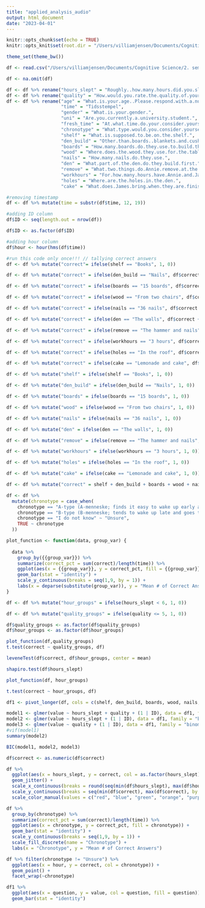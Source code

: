 ```yaml
---
title: "applied_analysis_audio"
output: html_document
date: "2023-04-01"
---
```


```r
knitr::opts_chunk$set(echo = TRUE)
knitr::opts_knit$set(root.dir = "/Users/villiamjensen/Documents/Cognitive Science/2. semester/Applied Cognitive Science")

theme_set(theme_bw())
```

```r
df <- read.csv("/Users/villiamjensen/Documents/Cognitive Science/2. semester/Applied Cognitive Science/Auditory Study on Sleep and Attention (svar) - Formularsvar 1.csv")

df <- na.omit(df)

df <- df %>% rename("hours_slept" = "Roughly..how.many.hours.did.you.sleep.last.night.")
df <- df %>% rename("quality" = "How.would.you.rate.the.quality.of.your.last.night.s.sleep.")
df <- df %>% rename("age" = "What.is.your.age..Please.respond.with.a.number.only",
                    "time" = "Tidsstempel",
                    "gender" = "What.is.your.gender.",
                    "uni" = "Are.you.currently.a.university.student.",
                    "fresh_time" = "At.what.time.do.your.consider.yourself.most.fresh.",
                    "chronotype" = "What.type.would.you.consider.yourself.most.",
                    "shelf" = "What.is.supposed.to.be.on.the.shelf.",
                    "den_build" = "Other.than.boards..blankets.and.cushions..what.are.they.using.to.build.the.den..",
                    "boards" = "How.many.boards.do.they.use.to.build.the.den.",
                    "wood" = "Where.does.the.wood.they.use.for.the.table.and.the.shelf.come.from.",
                    "nails" = "How.many.nails.do.they.use.",
                    "den" = "What.part.of.the.den.do.they.build.first.",
                    "remove" = "What.two.things.do.Annie.remove.at.the.end.",
                    "workhours" = "For.how.many.hours.have.Annie.and.James.been.working.",
                    "holes" = "Where.are.the.holes.in.the.den.",
                    "cake" = "What.does.James.bring.when.they.are.finished.building.")

#removing timestamp
df <- df %>% mutate(time = substr(df$time, 12, 19))

#adding ID column
df$ID <- seq(length.out = nrow(df))

df$ID <- as.factor(df$ID)

#adding hour column
df$hour <- hour(hms(df$time))

#run this code only once!!! // tallying correct answers
df <- df %>% mutate("correct"= ifelse(shelf == "Books", 1, 0))

df <- df %>% mutate("correct" = ifelse(den_build == "Nails", df$correct + 1, df$correct + 0))

df <- df %>% mutate("correct" = ifelse(boards == "15 boards", df$correct + 1, df$correct + 0))

df <- df %>% mutate("correct" = ifelse(wood == "From two chairs", df$correct + 1, df$correct + 0))

df <- df %>% mutate("correct" = ifelse(nails == "36 nails", df$correct + 1, df$correct + 0))

df <- df %>% mutate("correct" = ifelse(den == "The walls", df$correct + 1, df$correct + 0))

df <- df %>% mutate("correct" = ifelse(remove == "The hammer and nails", df$correct + 1, df$correct + 0))

df <- df %>% mutate("correct" = ifelse(workhours == "3 hours", df$correct + 1, df$correct + 0))

df <- df %>% mutate("correct" = ifelse(holes == "In the roof", df$correct + 1, df$correct + 0))

df <- df %>% mutate("correct" = ifelse(cake == "Lemonade and cake", df$correct + 1, df$correct + 0))

```

```r
df <- df %>% mutate("shelf" = ifelse(shelf == "Books", 1, 0))

df <- df %>% mutate("den_build" = ifelse(den_build == "Nails", 1, 0))

df <- df %>% mutate("boards" = ifelse(boards == "15 boards", 1, 0))

df <- df %>% mutate("wood" = ifelse(wood == "From two chairs", 1, 0))

df <- df %>% mutate("nails" = ifelse(nails == "36 nails", 1, 0))

df <- df %>% mutate("den" = ifelse(den == "The walls", 1, 0))

df <- df %>% mutate("remove" = ifelse(remove == "The hammer and nails", 1, 0))

df <- df %>% mutate("workhours" = ifelse(workhours == "3 hours", 1, 0))

df <- df %>% mutate("holes" = ifelse(holes == "In the roof", 1, 0))

df <- df %>% mutate("cake" = ifelse(cake == "Lemonade and cake", 1, 0))

df <- df %>% mutate("correct" = shelf + den_build + boards + wood + nails + den + remove + workhours + holes + cake)

```

```r
df <- df %>%
  mutate(chronotype = case_when(
    chronotype == "A-type (A-menneske; finds it easy to wake up early and to go to bed early)" ~ "A",
    chronotype == "B-type (B-menneske; tends to wake up late and goes to bed late)" ~ "B",
    chronotype == "I do not know" ~ "Unsure",
    TRUE ~ chronotype
  ))
```


```r
plot_function <- function(data, group_var) {
  
  data %>%
    group_by({{group_var}}) %>% 
    summarize(correct_pct = sum(correct)/length(time)) %>%
    ggplot(aes(x = {{group_var}}, y = correct_pct, fill = {{group_var}})) +
    geom_bar(stat = "identity") +
    scale_y_continuous(breaks = seq(1,9, by = 1)) + 
    labs(x = deparse(substitute(group_var)), y = "Mean # of Correct Answers")
}
```

```r
df <- df %>% mutate("hour_groups" = ifelse(hours_slept < 6, 1, 0))

df <- df %>% mutate("quality_groups" = ifelse(quality <= 5, 1, 0))

df$quality_groups <- as.factor(df$quality_groups)
df$hour_groups <- as.factor(df$hour_groups)
```


```r
plot_function(df,quality_groups)
t.test(correct ~ quality_groups, df)
```
```r
leveneTest(df$correct, df$hour_groups, center = mean)

shapiro.test(df$hours_slept)
```


```r
plot_function(df, hour_groups) 

t.test(correct ~ hour_groups, df)
```

```r
df1 <- pivot_longer(df, cols = c(shelf, den_build, boards, wood, nails, den, remove, workhours, holes, cake), names_to = "question", values_to = "value")
```

```r
model1 <- glmer(value ~ hours_slept + quality + (1 | ID), data = df1, family = "binomial")
model2 <- glmer(value ~ hours_slept + (1 | ID), data = df1, family = "binomial")
model3 <- glmer(value ~ quality + (1 | ID), data = df1, family = "binomial")
#vif(model1)
summary(model2)

BIC(model1, model2, model3)

```

```r
df$correct <- as.numeric(df$correct)

df %>% 
  ggplot(aes(x = hours_slept, y = correct, col = as.factor(hours_slept))) +
  geom_jitter() +
  scale_x_continuous(breaks = round(seq(min(df$hours_slept), max(df$hours_slept), by = 1),4)) +
  scale_y_continuous(breaks = seq(min(df$correct), max(df$correct), by = 1), 4) +
  scale_color_manual(values = c("red", "blue", "green", "orange", "purple", "pink", "brown", "gray", "black"))

```

```r
df %>%
  group_by(chronotype) %>% 
  summarize(correct_pct = sum(correct)/length(time)) %>%
  ggplot(aes(x = chronotype, y = correct_pct, fill = chronotype)) +
  geom_bar(stat = "identity") +
  scale_y_continuous(breaks = seq(1,9, by = 1)) + 
  scale_fill_discrete(name = "Chronotype") +
  labs(x = "Chronotype", y = "Mean # of Correct Answers")
```
```r
df %>% filter(chronotype != "Unsure") %>% 
  ggplot(aes(x = hour, y = correct, col = chronotype)) +
  geom_point() +
  facet_wrap(~chronotype)
```

```r
df1 %>% 
  ggplot(aes(x = question, y = value, col = question, fill = question)) + 
  geom_bar(stat = "identity")
```

